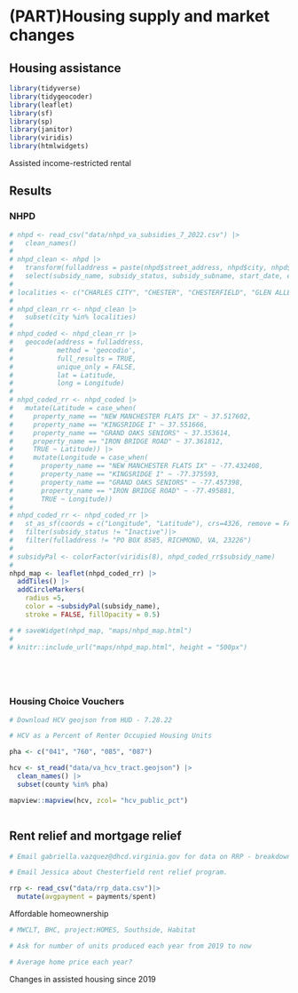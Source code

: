 # (PART)Housing supply and market changes {.unnumbered}

## Housing assistance {#part-2-3}

```r

library(tidyverse)
library(tidygeocoder)
library(leaflet)
library(sf)
library(sp)
library(janitor)
library(viridis)
library(htmlwidgets)

```

Assisted income-restricted rental

## Results {.tabset}

### NHPD

```r

# nhpd <- read_csv("data/nhpd_va_subsidies_7_2022.csv") |> 
#   clean_names()
# 
# nhpd_clean <- nhpd |> 
#   transform(fulladdress = paste(nhpd$street_address, nhpd$city, nhpd$state, nhpd$zip_code, sep= ", ")) |> 
#   select(subsidy_name, subsidy_status, subsidy_subname, start_date, end_date, assisted_units, property_name, fulladdress, owner_name, owner_type, target_population, city)
# 
# localities <- c("CHARLES CITY", "CHESTER", "CHESTERFIELD", "GLEN ALLEN", "HENRICO", "HIGHLAND SPRINGS", "MIDLOTHIAN", "NORTH CHESTERFIELD", "Richmond", "RICHMOND", "RICHMOND CITY", "SANDSTON")
# 
# nhpd_clean_rr <- nhpd_clean |> 
#   subset(city %in% localities)
# 
# nhpd_coded <- nhpd_clean_rr |> 
#   geocode(address = fulladdress, 
#           method = 'geocodio',
#           full_results = TRUE,
#           unique_only = FALSE,
#           lat = Latitude, 
#           long = Longitude)
# 
# nhpd_coded_rr <- nhpd_coded |> 
#   mutate(Latitude = case_when(
#     property_name == "NEW MANCHESTER FLATS IX" ~ 37.517602,
#     property_name == "KINGSRIDGE I" ~ 37.551666,
#     property_name == "GRAND OAKS SENIORS" ~ 37.353614,
#     property_name == "IRON BRIDGE ROAD" ~ 37.361812,
#     TRUE ~ Latitude)) |> 
#     mutate(Longitude = case_when(
#       property_name == "NEW MANCHESTER FLATS IX" ~ -77.432408,
#       property_name == "KINGSRIDGE I" ~ -77.375593,
#       property_name == "GRAND OAKS SENIORS" ~ -77.457398,
#       property_name == "IRON BRIDGE ROAD" ~ -77.495881,
#       TRUE ~ Longitude))
# 
# nhpd_coded_rr <- nhpd_coded_rr |> 
#   st_as_sf(coords = c("Longitude", "Latitude"), crs=4326, remove = FALSE) |> 
#   filter(subsidy_status != "Inactive")|> 
#   filter(fulladdress != "PO BOX 8585, RICHMOND, VA, 23226")
# 
# subsidyPal <- colorFactor(viridis(8), nhpd_coded_rr$subsidy_name)
# 
nhpd_map <- leaflet(nhpd_coded_rr) |>
  addTiles() |>
  addCircleMarkers(
    radius =5,
    color = ~subsidyPal(subsidy_name),
    stroke = FALSE, fillOpacity = 0.5)

# # saveWidget(nhpd_map, "maps/nhpd_map.html")
# 
# knitr::include_url("maps/nhpd_map.html", height = "500px")


  

```

```r


```

### Housing Choice Vouchers

```r

# Download HCV geojson from HUD - 7.28.22

# HCV as a Percent of Renter Occupied Housing Units

pha <- c("041", "760", "085", "087")

hcv <- st_read("data/va_hcv_tract.geojson") |> 
  clean_names() |> 
  subset(county %in% pha)

mapview::mapview(hcv, zcol= "hcv_public_pct")



```

## Rent relief and mortgage relief

```r

# Email gabriella.vazquez@dhcd.virginia.gov for data on RRP - breakdown of households helped in Hanover, Henrico, and Richmond --- consider including other localities

# Email Jessica about Chesterfield rent relief program.

rrp <- read_csv("data/rrp_data.csv")|> 
  mutate(avgpayment = payments/spent)


```

Affordable homeownership

```r

# MWCLT, BHC, project:HOMES, Southside, Habitat

# Ask for number of units produced each year from 2019 to now

# Average home price each year?

```

Changes in assisted housing since 2019
